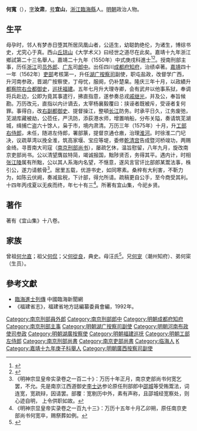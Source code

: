 {{明清人物信息框
| 姓名 = 何寬
| 原名 =
| 圖片名稱= 
| 圖片大小 =
| 圖片說明 = 
| 最高職務 = 南京吏部尚書
| 國家 = 大明 
| 爵位 =
| 籍貫 = 浙江台州府臨海縣
| 族裔 = 
| 字號 = 字汝肃，一字肃之，號宜山
| 諡號 =
| 出生日期 = 正德九年（1514年）
| 出生地點 = 
| 逝世日期 = 萬曆十四年（1586年）
| 逝世地點 =
| 墓葬 =
| 配偶 = 
| 親屬 = （兄）[[何寵|何寵]]（潮州知府）
| 出身 =
* 嘉靖十九年庚子科舉人
* 嘉靖二十九年庚戌科進士出身
| 經歷 =
| 著作 =  
}}
'''何寬'''（{{bd|1514年||1586年|catIdx=H何}}），[[表字|字]]'''汝肃'''，[[号|号]]'''宜山'''，[[浙江|浙江]][[臨海縣|臨海縣]]人。[[明朝|明朝]]政治人物。

== 生平 ==
母孕时，邻人有梦赤日堕其所居凤凰山者，公适生，幼聪韵绝伦，为诸生，博综书史，尤究心于真。西山[[丘濬|丘琼山]]《大学术义》曰经世之道尽在此矣。嘉靖十九年浙江鄉試第二十三名舉人。嘉靖二十九年（1550年）中式庚戌科進士<ref>{{Cite book|title=《皇明贡举考》卷五|author=[[张朝瑞|张朝瑞]]|publisher=《续修四库全书》史部第828册|year=|isbn=|location=|pages=}}</ref><ref>{{Cite book|title=贡举志五种 上|author=鲁小俊，江俊伟著|publisher=武汉大学出版社|year=2009|isbn=978-7-307-07043-1|location=武汉|pages=}}</ref>。授南刑部主事，历任[[浙江|浙江]]司[[员外郎|员外郎]]、[[广东|广东]]司[[郎中|郎中]]。出任四川[[成都府|成都府]][[知府|知府]]，治绩卓著。[[嘉靖|嘉靖]]四十一年（1562年）[[吏部|吏部]]考核第一，升任[[湖广|湖广]][[按察司|按察司]]副使，职屯盐政，改督学广西，升河南参政，晋湖广按察使，丁母忧，服阕，仍补楚臬。隆庆三年十月，以政績升[[都察院|都察院]][[右佥都御史|右佥都御史]]，[[福建巡抚|巡抚福建]]。五年七月升大理寺卿，会有武弁以他事系狱，奉调将兵赴边，公即为竟其事遣行，拂直指意，遂参奏总戎[[戚继光|戚继光]]，并及公，奉旨候勘。万历改元，直指以内计谪去，太宰杨襄毅覆曰：挟诬者既被斥，受诬者复何罪。事得白，改[[右副都御史|右副都御史]]、提督操江，整頓[[长江|长江]]防务。时承平日久，江务废弛，芜湖库藏被劫，公莅任，严汛防，添荻港水师，增置哨船，分布关隘，奏请筑芜湖城，缉捕亡盗六十馀人，枭于市，境内肃清。万历三年（1575年）十月，升[[工部右侍郎|工部右侍郎]]，未任，随进左侍郎，署部篆，提督京通仓廒，治理[[淮河|淮河]]。时徐淮二门圮决，议疏草湾以挽全淮，筑高家堰、宝应等堤，委修[[乾清宫|乾清宫]]告成暨河桥竣功，两赐金绮。寻晋南大司寇（[[南京刑部尚书|南京刑部尚书]]），屡疏乞休，温旨慰留，八年九月，旋改南京吏部尚书。公以清望膺兹特简，竭诚报国，黜陟贤否，务得其平。遇内计，时相[[张居正|张江陵]]属有所黜，公以其人系海内名望，不惬意，遂风言官讦比部郎某鬻法事，株引公，遂力请骸骨<ref>《明神宗显皇帝实录卷之一百二十》：万历十年正月，南京吏部尚书何宽乞罢，不允。先是南京江西道御史[[李士达|李士达]]参论原任刑部郎中[[邵城|邵城]]等受贿鬻法，词连宽，宽疏辩，因请罢。部覆：宽剔历中外，素有声称，且邵城经宽察处，则心迹自明， 上令供职如故。</ref>。居里五载，优游书史，如同寒素。桑梓有大利害，不靳力为，如陈云伏阙，奏减盐税，下计部，得允所请。疏稿更自公手，至今商受其利。十四年丙戌夏以无疾而终，年七十有三<ref>《明神宗显皇帝实录卷之一百九十三》：万历十五年十月乙卯朔，原任南京吏部尚书何宽卒，赐祭葬如例。</ref>。所著有宜山集，今祀乡贤。

==著作==
著有《宜山集》十八卷。

== 家族 ==
曾祖[[何允直|何允直]]；祖父[[何侃|何侃]]；父[[何從良|何從良]]，典史。母汪氏<ref>{{Cite book|title=天一阁藏明代科举录选刊 登科录 点校本|author=龚延明主编|publisher=宁波出版社|year=2016|isbn=978-7-5526-2320-8|location=宁波|pages=|quote=《天一閣藏明代科舉錄選刊.登科錄》之《嘉靖二十九年庚戌科殿試登科錄》}}</ref>。兄[[何宠|何宠]]（潮州知府）、弟何寀（生员）。

==參考文獻==
{{reflist}}
*[http://lhnews.zjol.com.cn/lhnews/system/2007/03/23/000094447.shtml 臨海進士列傳] {{Wayback|url=http://lhnews.zjol.com.cn/lhnews/system/2007/03/23/000094447.shtml |date=20190512205217 }} 中國臨海新聞網
*《福建省志》，福建省地方誌編纂委員會編，1992年。

{{start box}}
{{s-off}}
{{s-before|[[涂澤民|涂澤民]]}}
{{s-title|[[福建巡撫|福建巡撫]]|[[隆庆_(明朝)|隆慶]]年間上任}}
{{s-after|[[殷從儉|殷從儉]]}}
{{end box}}
{{嘉靖二十九年庚戌科殿試金榜}}

{{DEFAULTSORT:He何}}
[[Category:南京刑部員外郎|Category:南京刑部員外郎]]
[[Category:南京刑部郎中|Category:南京刑部郎中]]
[[Category:明朝成都府知府|Category:明朝成都府知府]]
[[Category:南京刑部主事|Category:南京刑部主事]]
[[Category:明朝湖广按察司副使|Category:明朝湖广按察司副使]]
[[Category:明朝河南布政使司参政|Category:明朝河南布政使司参政]]
[[Category:明朝湖廣按察使|Category:明朝湖廣按察使]]
[[Category:明朝福建巡抚|Category:明朝福建巡抚]]
[[Category:明朝工部左侍郎|Category:明朝工部左侍郎]]
[[Category:南京刑部尚書|Category:南京刑部尚書]]
[[Category:南京吏部尚書|Category:南京吏部尚書]]
[[Category:临海人|Category:临海人]]
[[Category:何姓|K]]
[[Category:嘉靖十九年庚子科舉人|Category:嘉靖十九年庚子科舉人]]
[[Category:明朝廣西按察司副使|Category:明朝廣西按察司副使]]